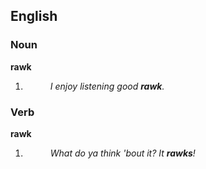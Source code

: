 ==English==
===Noun===
'''rawk'''
#{{misspelling of|rock}}
#: ''I enjoy listening good '''rawk'''.''

===Verb===
'''rawk'''
#{{misspelling of|rock}}
#: ''What do ya think 'bout it? It '''rawks'''!''